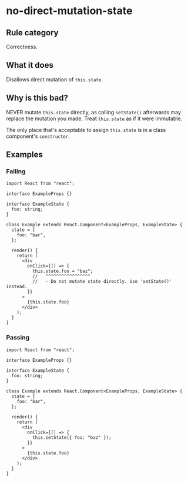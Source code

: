# no-direct-mutation-state

## Rule category

Correctness.

## What it does

Disallows direct mutation of `this.state`.

## Why is this bad?

NEVER mutate `this.state` directly, as calling `setState()` afterwards may replace the mutation you made. Treat `this.state` as if it were immutable.

The only place that's acceptable to assign `this.state` is in a class component's `constructor`.

## Examples

### Failing

```tsx
import React from "react";

interface ExampleProps {}

interface ExampleState {
  foo: string;
}

class Example extends React.Component<ExampleProps, ExampleState> {
  state = {
    foo: "bar",
  };

  render() {
    return (
      <div
        onClick={() => {
          this.state.foo = "baz";
          //   ^^^^^^^^^^^^^^^^^
          //   - Do not mutate state directly. Use 'setState()' instead.
        }}
      >
        {this.state.foo}
      </div>
    );
  }
}
```

### Passing

```tsx
import React from "react";

interface ExampleProps {}

interface ExampleState {
  foo: string;
}

class Example extends React.Component<ExampleProps, ExampleState> {
  state = {
    foo: "bar",
  };

  render() {
    return (
      <div
        onClick={() => {
          this.setState({ foo: "baz" });
        }}
      >
        {this.state.foo}
      </div>
    );
  }
}
```
